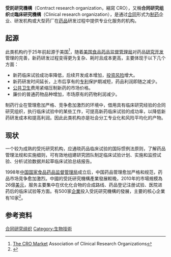 '''受託研究機構'''（Contract research organization，縮寫 CRO），又稱'''合同研究组织'''或'''臨床研究機構'''（Clinical research organization），是通过[[合同|合同]]形式为[[制药|制药]]企业、研发机构或大型药厂在[[药品|药品]]研发过程中提供专业化服务的机构。

==起源==
此类机构约于25年前起源于美国<ref>[https://web.archive.org/web/20100311082536/http://www.acrohealth.org/cro-market.php  The CRO Market]  Association of Clinical Research Organizations</ref>，随着[[美国食品药品监督管理局|美国食品药品监督管理局]]对药品[[研究开发|研究开发]]管理的完善，新药研发过程变得更为复杂、耗时且成本更高，主要体现于以下几个方面：
* 新药临床试验成功率降低，后续开发成本增加，[[投资|投资]][[风险|风险]]增大。
* 新药研发时间延长，上市后享有的[[专利|专利]]保护期减短，药品利润即随之减少。
* [[公共卫生|公共卫生]]费用紧缩压制新药的市场价格。
* 廉价的普通药物品种增加，市场原有的药物利润减少。
制药行业在管理愈加严格、竞争愈加激烈的环境中，借用具有临床研究经验的合同研究组织，执行临床试验中的某些工作，可提高新药临床试验的成功率，以降低新药研发成本和提高利润。因此此类机构亦是社会分工专业化和风险平均化的产物。

==现状==
一个较为成熟的受托研究机构，应通晓药品临床试验的国际惯例法原则，了解药品管理法规和实施细则，可有效地组建研究团队制定临床试验计划、实施和监控试验、分析试验数据并起草临床试验总结报告。

1998年[[中国|中国]][[国家食品药品监督管理局|国家食品药品监督管理局]]成立后，中国药品管理愈加严格和规范，药品市场竞争愈加激烈。中國的受託研究機構產業發展較晚，2010年的市場規模為26億[[美元|美元]]，服务主要集中在优化化合物的合成路线、药品登记注册试验、医院进药后的临床试验等方面。有500家[[企業|企業]]投入受託研究機構的發展，主要的核心企業有10家<ref>{{Cite web |url=http://www.giichinese.com.tw/report/rinc207736-china-contract-research-organization-cro-industry.html |title=《中國的受託研究機構(CRO)產業:2010-2011年》，ResearchInChina，2011年7月 |accessdate=2011-09-14 |archive-date=2013-10-19 |archive-url=https://web.archive.org/web/20131019015138/http://www.giichinese.com.tw/report/rinc207736-china-contract-research-organization-cro-industry.html |dead-url=no }}</ref>。

== 参考资料 ==
{{reflist}}

[[Category:合同研究组织|]]
[[Category:生物技術|Category:生物技術]]
